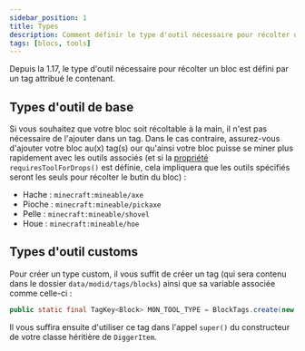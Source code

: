 ```yaml
---
sidebar_position: 1
title: Types
description: Comment définir le type d'outil nécessaire pour récolter un bloc ?
tags: [blocs, tools]
---
```


Depuis la 1.17, le type d'outil nécessaire pour récolter un bloc est défini par un tag attribué le contenant.

## Types d'outil de base

Si vous souhaitez que votre bloc soit récoltable à la main, il n'est pas nécessaire de l'ajouter dans un tag. Dans le cas contraire, assurez-vous d'ajouter votre bloc au(x) tag(s) our qu'ainsi votre bloc puisse se miner plus rapidement avec les outils associés (et si la [propriété](../properties.mdx) `requiresToolForDrops()` est définie, cela impliquera que les outils spécifiés seront les seuls pour récolter le butin du bloc) :
- Hache : `minecraft:mineable/axe`
- Pioche : `minecraft:mineable/pickaxe`
- Pelle : `minecraft:mineable/shovel`
- Houe : `minecraft:mineable/hoe`

## Types d'outil customs

Pour créer un type custom, il vous suffit de créer un tag (qui sera contenu dans le dossier `data/modid/tags/blocks`) ainsi que sa variable associée comme celle-ci :

```java
public static final TagKey<Block> MON_TOOL_TYPE = BlockTags.create(new ResourceLocation("modid", "mon_tool_type"));
```

Il vous suffira ensuite d'utiliser ce tag dans l'appel `super()` du constructeur de votre classe héritière de `DiggerItem`.